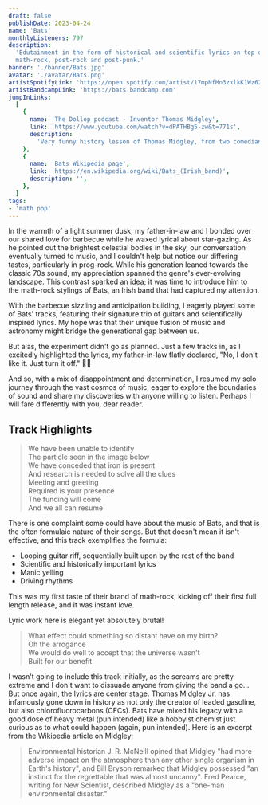 ```yaml
---
draft: false
publishDate: 2023-04-24
name: 'Bats'
monthlyListeners: 797
description:
  'Edutainment in the form of historical and scientific lyrics on top of
  math-rock, post-rock and post-punk.'
banner: './banner/Bats.jpg'
avatar: './avatar/Bats.png'
artistSpotifyLink: 'https://open.spotify.com/artist/17mpNfMn3zxlkK1Wz62jGC?si=BO19_8OyT-yVDVdnHsWoVw'
artistBandcampLink: 'https://bats.bandcamp.com'
jumpInLinks:
  [
    {
      name: 'The Dollop podcast - Inventor Thomas Midgley',
      link: 'https://www.youtube.com/watch?v=dPATHBg5-zw&t=771s',
      description:
        'Very funny history lesson of Thomas Midgley, from two comedians.',
    },
    {
      name: 'Bats Wikipedia page',
      link: 'https://en.wikipedia.org/wiki/Bats_(Irish_band)',
      description: '',
    },
  ]
tags: 
- 'math pop'
---
```



In the warmth of a light summer dusk, my father-in-law and I bonded over our
shared love for barbecue while he waxed lyrical about star-gazing. As he pointed
out the brightest celestial bodies in the sky, our conversation eventually
turned to music, and I couldn't help but notice our differing tastes,
particularly in prog-rock. While his generation leaned towards the classic 70s
sound, my appreciation spanned the genre's ever-evolving landscape. This
contrast sparked an idea; it was time to introduce him to the math-rock stylings
of Bats, an Irish band that had captured my attention.

With the barbecue sizzling and anticipation building, I eagerly played some of
Bats' tracks, featuring their signature trio of guitars and scientifically
inspired lyrics. My hope was that their unique fusion of music and astronomy
might bridge the generational gap between us.

But alas, the experiment didn't go as planned. Just a few tracks in, as I
excitedly highlighted the lyrics, my father-in-law flatly declared, "No, I don't
like it. Just turn it off." 🤷‍♂️

And so, with a mix of disappointment and determination, I resumed my solo
journey through the vast cosmos of music, eager to explore the boundaries of
sound and share my discoveries with anyone willing to listen. Perhaps I will
fare differently with you, dear reader.

## Track Highlights

<AudioTitle
	client:only="react"
	startFromInSeconds={100}
	durationInSeconds={45}
	cloudinaryPath="v1682337568/audio/bats/higgs.m4a"
	trackName="Higgs Boson Particle"
	spotifyLink="https://open.spotify.com/track/1sihRndEzN3QlmJRNk2gHY?si=c010f9435eb840c8"
/>

> We have been unable to identify  
> The particle seen in the image below  
> We have conceded that iron is present  
> And research is needed to solve all the clues  
> Meeting and greeting  
> Required is your presence  
> The funding will come  
> And we all can resume

There is one complaint some could have about the music of Bats, and that is the
often formulaic nature of their songs. But that doesn't mean it isn't effective,
and this track exemplifies the formula:

- Looping guitar riff, sequentially built upon by the rest of the band
- Scientific and historically important lyrics
- Manic yelling
- Driving rhythms

This was my first taste of their brand of math-rock, kicking off their first
full length release, and it was instant love.

<AudioTitle
	client:only="react"
	startFromInSeconds={81}
	durationInSeconds={32}
	cloudinaryPath="v1682337956/audio/bats/astronomy.m4a"
	trackName="Astronomy Astrology"
	spotifyLink="https://open.spotify.com/track/1sihRndEzN3QlmJRNk2gHY?si=c010f9435eb840c8"
/>

Lyric work here is elegant yet absolutely brutal!

> What effect could something so distant have on my birth?  
> Oh the arrogance  
> We would do well to accept that the universe wasn't  
> Built for our benefit

<AudioTitle
	client:only="react"
	startFromInSeconds={149}
	durationInSeconds={75}
	cloudinaryPath="v1682339711/audio/bats/midgley.m4a"
	trackName="Thomas Midgley Jr."
	spotifyLink="https://open.spotify.com/track/7Ly3RPmxMWxcKe57h8fNps?si=242a20b4fc46412f"
/>

I wasn't going to include this track initially, as the screams are pretty
extreme and I don't want to dissuade anyone from giving the band a go... But
once again, the lyrics are center stage. Thomas Midgley Jr. has infamously gone
down in history as not only the creator of leaded gasoline, but also
chlorofluorocarbons (CFCs). Bats have mixed his legacy with a good dose of heavy
metal (pun intended) like a hobbyist chemist just curious as to what could
happen (again, pun intended). Here is an excerpt from the Wikipedia article on
Midgley:

> Environmental historian J. R. McNeill opined that Midgley "had more adverse
> impact on the atmosphere than any other single organism in Earth's history",
> and Bill Bryson remarked that Midgley possessed "an instinct for the
> regrettable that was almost uncanny". Fred Pearce, writing for New Scientist,
> described Midgley as a "one-man environmental disaster."
